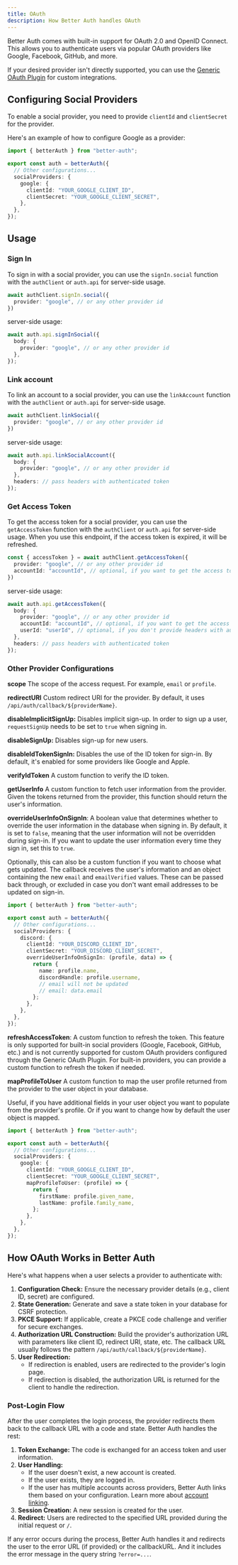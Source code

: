 ```yaml
---
title: OAuth
description: How Better Auth handles OAuth
---
```


Better Auth comes with built-in support for OAuth 2.0 and OpenID Connect. This allows you to authenticate users via popular OAuth providers like Google, Facebook, GitHub, and more.

If your desired provider isn't directly supported, you can use the [Generic OAuth Plugin](/docs/plugins/generic-oauth) for custom integrations.

## Configuring Social Providers

To enable a social provider, you need to provide `clientId` and `clientSecret` for the provider.

Here's an example of how to configure Google as a provider:

```ts title="auth.ts"
import { betterAuth } from "better-auth";

export const auth = betterAuth({
  // Other configurations...
  socialProviders: {
    google: {
      clientId: "YOUR_GOOGLE_CLIENT_ID",
      clientSecret: "YOUR_GOOGLE_CLIENT_SECRET",
    },
  },
});
```

## Usage

### Sign In

To sign in with a social provider, you can use the `signIn.social` function with the `authClient` or `auth.api` for server-side usage.

```ts
await authClient.signIn.social({
  provider: "google", // or any other provider id
})
```

server-side usage:

```ts
await auth.api.signInSocial({
  body: {
    provider: "google", // or any other provider id
  },
});
```

### Link account

To link an account to a social provider, you can use the `linkAccount` function with the `authClient` or `auth.api` for server-side usage.

```ts
await authClient.linkSocial({
  provider: "google", // or any other provider id
})
```

server-side usage:

```ts
await auth.api.linkSocialAccount({
  body: {
    provider: "google", // or any other provider id
  },
  headers: // pass headers with authenticated token
});
```

### Get Access Token

To get the access token for a social provider, you can use the `getAccessToken` function with the `authClient` or `auth.api` for server-side usage. When you use this endpoint, if the access token is expired, it will be refreshed.

```ts
const { accessToken } = await authClient.getAccessToken({
  provider: "google", // or any other provider id
  accountId: "accountId", // optional, if you want to get the access token for a specific account
})
```

server-side usage:

```ts
await auth.api.getAccessToken({
  body: {
    provider: "google", // or any other provider id
    accountId: "accountId", // optional, if you want to get the access token for a specific account
    userId: "userId", // optional, if you don't provide headers with authenticated token
  },
  headers: // pass headers with authenticated token
});
```

### Other Provider Configurations

**scope** The scope of the access request. For example, `email` or `profile`.

**redirectURI** Custom redirect URI for the provider. By default, it uses `/api/auth/callback/${providerName}`.

**disableImplicitSignUp:** Disables implicit sign-up. In order to sign up a user, `requestSignUp` needs to be set to `true` when signing in.

**disableSignUp:** Disables sign-up for new users.

**disableIdTokenSignIn:** Disables the use of the ID token for sign-in. By default, it's enabled for some providers like Google and Apple.

**verifyIdToken** A custom function to verify the ID token.

**getUserInfo** A custom function to fetch user information from the provider. Given the tokens returned from the provider, this function should return the user's information.

**overrideUserInfoOnSignIn**: A boolean value that determines whether to override the user information in the database when signing in. By default, it is set to `false`, meaning that the user information will not be overridden during sign-in. If you want to update the user information every time they sign in, set this to `true`.

Optionally, this can also be a custom function if you want to choose what gets updated. The callback receives the user's information and an object containing the new `email` and `emailVerified` values. These can be passed back through, or excluded in case you don't want email addresses to be updated on sign-in.

```ts title="auth.ts"
import { betterAuth } from "better-auth";

export const auth = betterAuth({
  // Other configurations...
  socialProviders: {
    discord: {
      clientId: "YOUR_DISCORD_CLIENT_ID",
      clientSecret: "YOUR_DISCORD_CLIENT_SECRET",
      overrideUserInfoOnSignIn: (profile, data) => {
        return {
          name: profile.name,
          discordHandle: profile.username,
          // email will not be updated
          // email: data.email
        };
      },
    },
  },
});
```

**refreshAccessToken**: A custom function to refresh the token. This feature is only supported for built-in social providers (Google, Facebook, GitHub, etc.) and is not currently supported for custom OAuth providers configured through the Generic OAuth Plugin. For built-in providers, you can provide a custom function to refresh the token if needed.

**mapProfileToUser** A custom function to map the user profile returned from the provider to the user object in your database.

Useful, if you have additional fields in your user object you want to populate from the provider's profile. Or if you want to change how by default the user object is mapped.

```ts title="auth.ts"
import { betterAuth } from "better-auth";

export const auth = betterAuth({
  // Other configurations...
  socialProviders: {
    google: {
      clientId: "YOUR_GOOGLE_CLIENT_ID",
      clientSecret: "YOUR_GOOGLE_CLIENT_SECRET",
      mapProfileToUser: (profile) => {
        return {
          firstName: profile.given_name,
          lastName: profile.family_name,
        };
      },
    },
  },
});
```

## How OAuth Works in Better Auth

Here's what happens when a user selects a provider to authenticate with:

1. **Configuration Check:** Ensure the necessary provider details (e.g., client ID, secret) are configured.
2. **State Generation:** Generate and save a state token in your database for CSRF protection.
3. **PKCE Support:** If applicable, create a PKCE code challenge and verifier for secure exchanges.
4. **Authorization URL Construction:** Build the provider's authorization URL with parameters like client ID, redirect URI, state, etc. The callback URL usually follows the pattern `/api/auth/callback/${providerName}`.
5. **User Redirection:**
   - If redirection is enabled, users are redirected to the provider's login page.
   - If redirection is disabled, the authorization URL is returned for the client to handle the redirection.

### Post-Login Flow

After the user completes the login process, the provider redirects them back to the callback URL with a code and state. Better Auth handles the rest:

1. **Token Exchange:** The code is exchanged for an access token and user information.
2. **User Handling:**
   - If the user doesn't exist, a new account is created.
   - If the user exists, they are logged in.
   - If the user has multiple accounts across providers, Better Auth links them based on your configuration. Learn more about [account linking](/docs/concepts/users-accounts#account-linking).
3. **Session Creation:** A new session is created for the user.
4. **Redirect:** Users are redirected to the specified URL provided during the initial request or `/`.

If any error occurs during the process, Better Auth handles it and redirects the user to the error URL (if provided) or the callbackURL. And it includes the error message in the query string `?error=...`.
